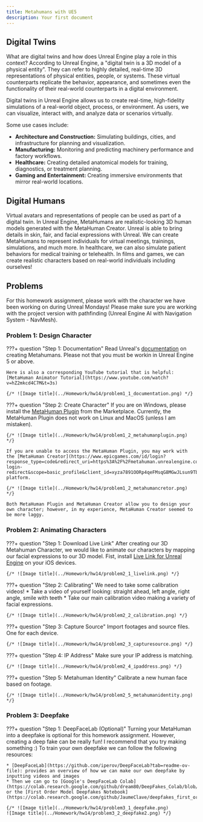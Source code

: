 ```yaml
---
title: Metahumans with UE5
description: Your first document
---
```


## Digital Twins

What are digital twins and how does Unreal Engine play a role in this context? According to Unreal Engine, a "digital twin is a 3D model of a physical entity". They can refer to highly detailed, real-time 3D representations of physical entities, people, or systems. These virtual counterparts replicate the behavior, appearance, and sometimes even the functionality of their real-world counterparts in a digital environment. 

Digital twins in Unreal Engine allows us to create real-time, high-fidelity simulations of a real-world object, process, or environment. As users, we can visualize, interact with, and analyze data or scenarios virtually. 

Some use cases include: 

* **Architecture and Construction:** Simulating buildings, cities, and infrastructure for planning and visualization.
* **Manufacturing:** Monitoring and predicting machinery performance and factory workflows.
* **Healthcare:** Creating detailed anatomical models for training, diagnostics, or treatment planning.
* **Gaming and Entertainment:** Creating immersive environments that mirror real-world locations.

## Digital Humans
Virtual avatars and representations of people can be used as part of a digital twin. In Unreal Engine, MetaHumans are realistic-looking 3D human models generated with the MetaHuman Creator. Unreal is able to bring details in skin, fair, and facial expressions with Unreal. We can create MetaHumans to represent individuals for virtual meetings, trainings, simulations, and much more. In healthcare, we can also simulate patient behaviors for medical training or telehealth. In films and games, we can create realistic characters based on real-world individuals including ourselves! 

## Problems

For this homework assignment, please work with the character we have been working on during Unreal Mondays! Please make sure you are working with the project version with pathfinding (Unreal Engine AI with Navigation System - NavMesh).

### Problem 1: Design Character

???+ question "Step 1: Documentation"
    Read Unreal's [documentation](https://dev.epicgames.com/documentation/en-us/metahuman/creating-a-metahuman-in-metahuman-creator) on creating Metahumans. Please not that you must be workin in Unreal Engine 5 or above. 

    Here is also a corresponding YouTube tutorial that is helpful: [MetaHuman Animator Tutorial](https://www.youtube.com/watch?v=hZ2mkcd4C7M&t=3s)

    {/* ![Image title](../Homework/hw14/problem1_1_documentation.png) */}

???+ question "Step 2: Create Character"
    If you are on Windows, please install the [MetaHuman Plugin](https://www.fab.com/listings/055a6486-ad17-4590-aa1e-261d47f7f041) from the Marketplace. Currently, the MetaHuman Plugin does not work on Linux and MacOS (unless I am mistaken). 

    {/* ![Image title](../Homework/hw14/problem1_2_metahumanplugin.png) */}

    If you are unable to access the MetaHuman Plugin, you may work with the [MetaHuman Creator](https://www.epicgames.com/id/login?response_type=code&redirect_uri=https%3A%2F%2Fmetahuman.unrealengine.com%2Feos-login-redirect&scope=basic_profile&client_id=xyza7891OORp4qeFMsqG8MGwJLsun9Tb) platform. 

    {/* ![Image title](../Homework/hw14/problem1_2_metahumancretor.png) */}

    Both MetaHuman Plugin and MetaHuman Creator allow you to design your own character; however, in my experience, MetaHuman Creator seemed to be more laggy.

### Problem 2: Animating Characters

???+ question "Step 1: Download Live Link"
    After creating our 3D Metahuman Character, we would like to animate our characters by mapping our facial expressions to our 3D model.
    Fist, install [Live Link for Unreal Engine](https://apps.apple.com/us/app/live-link-face/id1495370836) on your iOS devices. 

    {/* ![Image title](../Homework/hw14/problem2_1_livelink.png) */}

???+ question "Step 2: Calibrating"
    We need to take some calibration videos! 
    * Take a video of yourself looking: straight ahead, left angle, right angle, smile with teeth
    * Take our main calibration video making a variety of facial expressions.

    {/* ![Image title](../Homework/hw14/problem2_2_calibration.png) */}

???+ question "Step 3: Capture Source"
    Import footages and source files. One for each device.

    {/* ![Image title](../Homework/hw14/problem2_3_capturesource.png) */}

???+ question "Step 4: IP Address"
    Make sure your IP address is matching. 

    {/* ![Image title](../Homework/hw14/problem2_4_ipaddress.png) */}

???+ question "Step 5: Metahuman Identity"
    Calibrate a new human face based on footage.

    {/* ![Image title](../Homework/hw14/problem2_5_metahumanidentity.png) */}

### Problem 3: Deepfake

???+ question "Step 1: DeepFaceLab (Optional)"
    Turning your MetaHuman into a deepfake is optional for this homework assignment. However, creating a deep fake can be really fun! I recommend that you try making something :) 
    To train your own deepfake we can follow the following resources:

    * [DeepFaceLab](https://github.com/iperov/DeepFaceLab?tab=readme-ov-file): provides an overview of how we can make our own deepfake by inputting videos and images
    * Then we can go to [Google's DeepFaceLab Colab](https://colab.research.google.com/github/dream80/DeepFakes_Colab/blob/master/DeepFaceLab_Colab.ipynb) or the [First Order Model Deepfakes Notebook](https://colab.research.google.com/github/JaumeClave/deepfakes_first_order_model/blob/master/first_order_model_deepfakes.ipynb). 

    {/* ![Image title](../Homework/hw14/problem3_1_deepfake.png)
    ![Image title](../Homework/hw14/problem3_2_deepfake2.png) */}
